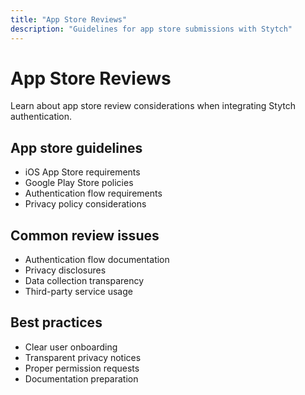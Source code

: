 ```yaml
---
title: "App Store Reviews"
description: "Guidelines for app store submissions with Stytch"
---
```


# App Store Reviews

Learn about app store review considerations when integrating Stytch authentication.

## App store guidelines

- iOS App Store requirements
- Google Play Store policies
- Authentication flow requirements
- Privacy policy considerations

## Common review issues

- Authentication flow documentation
- Privacy disclosures
- Data collection transparency
- Third-party service usage

## Best practices

- Clear user onboarding
- Transparent privacy notices
- Proper permission requests
- Documentation preparation
